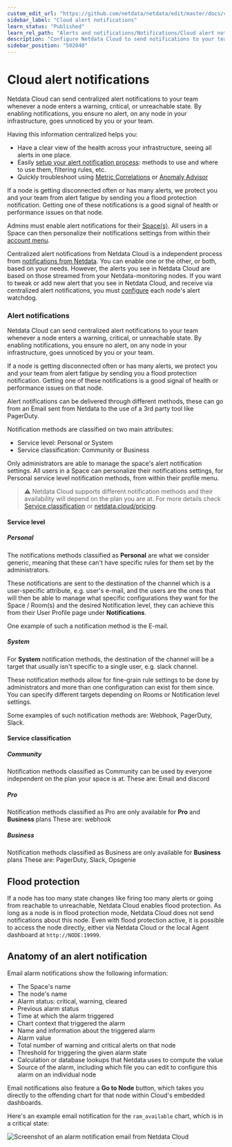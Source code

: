 ```yaml
---
custom_edit_url: "https://github.com/netdata/netdata/edit/master/docs/cloud/alerts-notifications/notifications.md"
sidebar_label: "Cloud alert notifications"
learn_status: "Published"
learn_rel_path: "Alerts and notifications/Notifications/Cloud alert notifications"
description: "Configure Netdata Cloud to send notifications to your team whenever any node on your infrastructure triggers an alert threshold."
sidebar_position: "502040"
---
```

# Cloud alert notifications


Netdata Cloud can send centralized alert notifications to your team whenever a node enters a warning, critical, or
unreachable state. By enabling notifications, you ensure no alert, on any node in your infrastructure, goes unnoticed by
you or your team.

Having this information centralized helps you:
* Have a clear view of the health across your infrastructure, seeing all alerts in one place.
* Easily [setup your alert notification process](/docs/alerts-and-notifications/notifications/cloud-alert-notifications/manage-notification-methods): 
methods to use and where to use them, filtering rules, etc.
* Quickly troubleshoot using [Metric Correlations](/docs/troubleshooting-and-machine-learning/metric-correlations)
or [Anomaly Advisor](/docs/troubleshooting-and-machine-learning/anomaly-advisor)

If a node is getting disconnected often or has many alerts, we protect you and your team from alert fatigue by sending
you a flood protection notification. Getting one of these notifications is a good signal of health or performance issues
on that node.

Admins must enable alert notifications for their [Space(s)](/docs/alerts-and-notifications/notifications/cloud-alert-notifications/manage-notification-methods#manage-space-notification-settings). All users in a
Space can then personalize their notifications settings from within their [account
menu](https://github.com/netdata/netdata/blob/master/docs/cloud/alerts-notifications/#manage-user-notification-settings).

<Callout type="notice">

Centralized alert notifications from Netdata Cloud is a independent process from [notifications from
Netdata](/docs/alerts-and-notifications/notifications). You can enable one or the other, or both, based on your needs. However,
the alerts you see in Netdata Cloud are based on those streamed from your Netdata-monitoring nodes. If you want to tweak
or add new alert that you see in Netdata Cloud, and receive via centralized alert notifications, you must
[configure](/docs/alerts-and-notifications/configure-alerts) each node's alert watchdog.

</Callout>

### Alert notifications

Netdata Cloud can send centralized alert notifications to your team whenever a node enters a warning, critical, or unreachable state. By enabling notifications, 
you ensure no alert, on any node in your infrastructure, goes unnoticed by you or your team.

If a node is getting disconnected often or has many alerts, we protect you and your team from alert fatigue by sending you a flood protection notification. 
Getting one of these notifications is a good signal of health or performance issues on that node.

Alert notifications can be delivered through different methods, these can go from an Email sent from Netdata to the use of a 3rd party tool like PagerDuty.

Notification methods are classified on two main attributes:
* Service level: Personal or System
* Service classification: Community or Business

Only administrators are able to manage the space's alert notification settings.
All users in a Space can personalize their notifications settings, for Personal service level notification methods, from within their profile menu.

> ⚠️ Netdata Cloud supports different notification methods and their availability will depend on the plan you are at.
> For more details check [Service classification](#service-classification) or [netdata.cloud/pricing](https://www.netdata.cloud/pricing).

#### Service level

##### Personal

The notifications methods classified as **Personal** are what we consider generic, meaning that these can't have specific rules for them set by the administrators.

These notifications are sent to the destination of the channel which is a user-specific attribute, e.g. user's e-mail, and the users are the ones that will then be able to
manage what specific configurations they want for the Space / Room(s) and the desired Notification level, they can achieve this from their User Profile page under 
**Notifications**.

One example of such a notification method is the E-mail.

##### System

For **System** notification methods, the destination of the channel will be a target that usually isn't specific to a single user, e.g. slack channel.

These notification methods allow for fine-grain rule settings to be done by administrators and more than one configuration can exist for them since. You can specify 
different targets depending on Rooms or Notification level settings.

Some examples of such notification methods are: Webhook, PagerDuty, Slack.

#### Service classification

##### Community

Notification methods classified as Community can be used by everyone independent on the plan your space is at.
These are: Email and discord

##### Pro

Notification methods classified as Pro are only available for **Pro** and **Business** plans
These are: webhook

##### Business

Notification methods classified as Business are only available for **Business** plans
These are: PagerDuty, Slack, Opsgenie

## Flood protection

If a node has too many state changes like firing too many alerts or going from reachable to unreachable, Netdata Cloud
enables flood protection. As long as a node is in flood protection mode, Netdata Cloud does not send notifications about
this node. Even with flood protection active, it is possible to access the node directly, either via Netdata Cloud or
the local Agent dashboard at `http://NODE:19999`.

## Anatomy of an alert notification

Email alarm notifications show the following information:

- The Space's name
- The node's name
- Alarm status: critical, warning, cleared
- Previous alarm status
- Time at which the alarm triggered
- Chart context that triggered the alarm
- Name and information about the triggered alarm
- Alarm value
- Total number of warning and critical alerts on that node
- Threshold for triggering the given alarm state
- Calculation or database lookups that Netdata uses to compute the value
- Source of the alarm, including which file you can edit to configure this alarm on an individual node

Email notifications also feature a **Go to Node** button, which takes you directly to the offending chart for that node
within Cloud's embedded dashboards.

Here's an example email notification for the `ram_available` chart, which is in a critical state:

![Screenshot of an alarm notification email from Netdata Cloud](https://user-images.githubusercontent.com/1153921/87461878-e933c480-c5c3-11ea-870b-affdb0801854.png)
